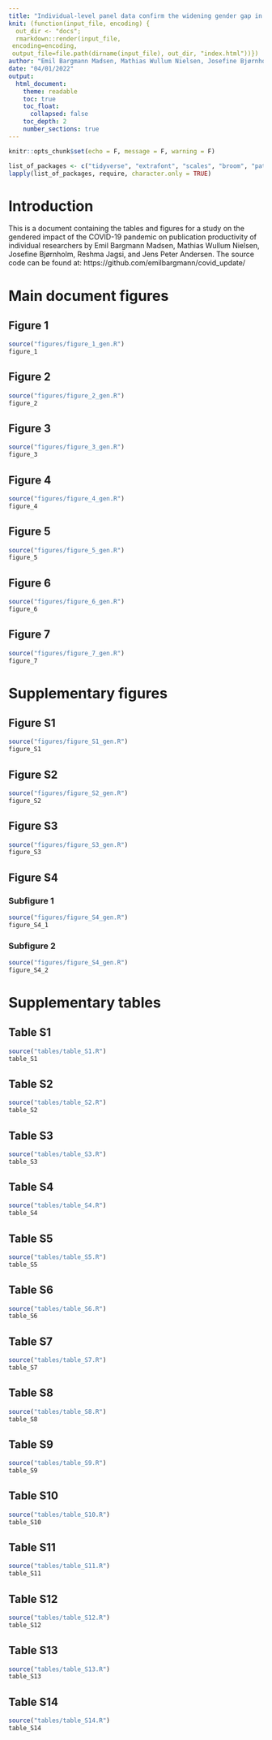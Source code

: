 ---
title: "Individual-level panel data confirm the widening gender gap in publishing rates during COVID-19"
knit: (function(input_file, encoding) {
  out_dir <- "docs";
  rmarkdown::render(input_file,
 encoding=encoding,
 output_file=file.path(dirname(input_file), out_dir, "index.html"))})
author: "Emil Bargmann Madsen, Mathias Wullum Nielsen, Josefine Bjørnholm, Reshma Jagsi, and Jens Peter Andersen"
date: "04/01/2022"
output: 
  html_document:
    theme: readable
    toc: true
    toc_float: 
      collapsed: false
    toc_depth: 2
    number_sections: true
---

```{r setup, include=FALSE,echo=F}
knitr::opts_chunk$set(echo = F, message = F, warning = F)

list_of_packages <- c("tidyverse", "extrafont", "scales", "broom", "patchwork", "kableExtra", "fixest", "jtools", "margins", "sandwich", "MASS", "patchwork", "rio")
lapply(list_of_packages, require, character.only = TRUE)

```

# Introduction

This is a document containing the tables and figures for a study on the gendered impact of the COVID-19 pandemic on publication productivity of individual researchers by Emil Bargmann Madsen, Mathias Wullum Nielsen, Josefine Bjørnholm, Reshma Jagsi, and Jens Peter Andersen. The source code can be found at: https://github.com/emilbargmann/covid_update/


# Main document figures

## Figure 1

```{r,fig.cap="Average publication output by gender and year. Differences are in percentages of average publication rates in 2019. Results are presented for full and fractionalized publication counts.",fig.width = 8, fig.height = 4}

source("figures/figure_1_gen.R")
figure_1

```

## Figure 2

```{r,fig.cap="Dynamic effects of the COVID-19 pandemic on women’s and men’s publication productivity. Panel A shows the estimated average gender difference in publication rates by year. Panel B shows the predicted publishing rates for men and women authors. Dashed, colored, lines represent the counterfactual trend for women if they had similar 2019-2020 trajectories as men. The difference between the dashed line and the straight line in Panel B specifies the average treatment effect for women. Point estimates are reported with 99.9% confidence bounds, with robust standard errors clustered at the individual-author level. Regression tables underlying these results can be found in Supplementary Tables S1-2. Corresponding regressions using Poisson and negative binomial models are in Supplementary Tables S3-4.", fig.width = 8,fig.height = 4}

source("figures/figure_2_gen.R")
figure_2

```

## Figure 3

```{r,fig.cap="Dynamic effects of the COVID-19 pandemic on the average gender gap in annual publishing rates, by career age. Upper panels show the estimated average gender difference in full-count publication rates by year for early career and mid-career researchers. Lower panels show men’s and women’s predicted full-count publication rates per year by author status (early-career vs. mid-career researcher). Point estimates are reported with 99.9% confidence bounds and robust standard errors clustered at the individual-author level. Regression tables underlying these results can be found in Supplementary Tables 9-12. The corresponding analysis with fractional counts can be found in Supplementary Figure 4.", fig.width = 8,fig.height = 8}

source("figures/figure_3_gen.R")
figure_3

```

## Figure 4

```{r,fig.cap="Stratified effects of the COVID-19 pandemic on the average gender gap in annual publishing rates. Panel A shows the estimated average gender difference in publication rates by year. Panel B shows the predicted publishing rates for men and women authors. In each panel, scientists are divided into strata according to their total number of publications in the period 2016-2020. The difference between the thinner, dashed line with the black circle in 2020 and the thicker, dashed line in Panel B specifies the average treatment effect for women. Point estimates are reported with 99.9% confidence bounds and robust standard errors clustered at the individual-author level.", fig.width = 8,fig.height = 4}

source("figures/figure_4_gen.R")
figure_4

```

## Figure 5

```{r,fig.cap="Gender differences in full and fractionalized publication productivity by country, 2019 vs. 2020. 2020 gender differences in full publications counts relative to 2019, across 30 countries comprising 90% of authors in our sample. Difference-in-differences estimate from Supplementary Table S13. 99% confidence intervals based on robust clustered standard errors are shown. Histograms show the distribution of authors who mainly publish within a given discipline, and orange and green lines and bands show the overall treatment effect on the sample and the counterfactual sample from regression tables S1 and S7 in the supplementary material (ATT is the Average Treatment effect on the Treated).", fig.width = 8,fig.height = 8}

source("figures/figure_5_gen.R")
figure_5

```

## Figure 6

```{r,fig.cap="Gender differences in full and fractionalized publication productivity by discipline, 2019 vs. 2020. 2020 gender differences in full publications counts relative to 2019, across the four disciplines comprising in our sample. Difference-in-differences estimate from table S14 in the supplementary material. 99% confidence intervals based on clustered standard errors are shown. Histograms show the distribution of authors who mainly publish within a given discipline, and orange and green lines and bands show the overall treatment effect on the sample and the counterfactual sample from regression tables S1 and S7 in the supplementary material. Panel B shows the distribution of authors per discipline in deciles of total publications over the time period.", fig.width = 7,fig.height = 7}

source("figures/figure_6_gen.R")
figure_6

```

## Figure 7

```{r,fig.cap="", fig.width = 8,fig.height = 7}

source("figures/figure_7_gen.R")
figure_7

```

# Supplementary figures

## Figure S1

```{r,fig.cap="Dynamic effects of the COVID-19 pandemic on women’s and men’s fractional-count output. Panel A shows the estimated average gender difference in fractional-count publication rates by year. Panel B shows the predicted fractional-count publishing rates for male and female authors. Dashed, colored, lines represent the counterfactual trend for women if they had similar 2019-2020 trajectories as men. The difference between the dashed line and the straight line in Panel B specify the average treatment effect for women. Point estimates are reported with 99.9% confidence bounds, with robust standard errors clustered at the individual-author level. Regression tables underlying these results can be found in Supplementary table S2.", fig.width = 8,fig.height = 4}

source("figures/figure_S1_gen.R")
figure_S1

```

## Figure S2

```{r,fig.cap="Dynamic effects of the COVID-19 pandemic on the average gender gap in annual publishing rates, by career age. The upper panels show the estimated average gender difference in fractional-count publication rates by year for early career and senior researchers. The lower panels show men’s and women’s predicted fractional-count publication rates per year by author status (early-career vs. senior researcher). Point estimates are reported with 99.9% confidence bounds, with robust standard errors clustered at the individual-author level. Regression tables underlying these results can be found in SI Appendix Tables S11-12.", fig.width = 8,fig.height = 8}

source("figures/figure_S2_gen.R")
figure_S2

```

## Figure S3

```{r,fig.cap="Gender differences in publication productivity for at counterfactual sample. Black lines show average marginal effects of female author gender each year, and colored lines show predicted publication counts (both full and fractionalized) for male and female authors. Predicted differences and counts are based on the difference-in-differences estimates from table S7-8 in the supplementary material. 99.9 % confidence intervals based on clustered standard errors are shown.", fig.width = 8,fig.height = 8}

source("figures/figure_S3_gen.R")
figure_S3

```

## Figure S4

### Subfigure 1
```{r,fig.cap="Gender differences in full- and fractionalized-count publication productivity, 2019 vs. 2020, across four different lockdown severity indicators. All indicators are summed values as stipulated in Equation 3. 99% confidence intervals based on clustered standard errors are shown.", fig.width = 8,fig.height = 8}

source("figures/figure_S4_gen.R")
figure_S4_1

```

### Subfigure 2
```{r,fig.cap="Gender differences in full- and fractionalized-count publication productivity, 2019 vs. 2020, across three different lockdown severity indicators. All indicators are counts of the maximum values as stipulated in Equation 4. 99% confidence intervals based on clustered standard errors are shown.", fig.width = 8,fig.height = 8}

source("figures/figure_S4_gen.R")
figure_S4_2

```

# Supplementary tables


## Table S1
```{r}

source("tables/table_S1.R")
table_S1

```

## Table S2
```{r}

source("tables/table_S2.R")
table_S2

```

## Table S3
```{r}

source("tables/table_S3.R")
table_S3

```

## Table S4
```{r}

source("tables/table_S4.R")
table_S4

```

## Table S5
```{r}

source("tables/table_S5.R")
table_S5

```

## Table S6
```{r}

source("tables/table_S6.R")
table_S6

```

## Table S7
```{r}

source("tables/table_S7.R")
table_S7

```

## Table S8
```{r}

source("tables/table_S8.R")
table_S8

```

## Table S9
```{r}

source("tables/table_S9.R")
table_S9

```

## Table S10
```{r}

source("tables/table_S10.R")
table_S10

```

## Table S11
```{r}

source("tables/table_S11.R")
table_S11

```

## Table S12
```{r}

source("tables/table_S12.R")
table_S12

```

## Table S13
```{r}

source("tables/table_S13.R")
table_S13

```

## Table S14
```{r}

source("tables/table_S14.R")
table_S14

```